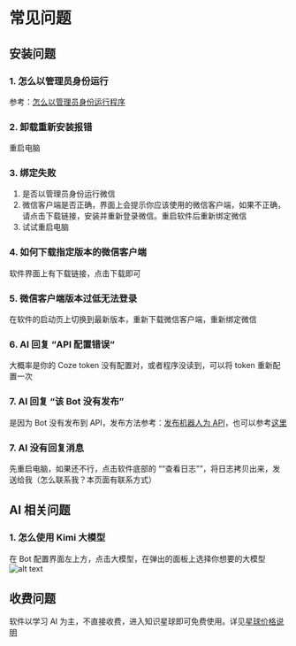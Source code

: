 # 常见问题

## 安装问题

### 1. 怎么以管理员身份运行

参考：[怎么以管理员身份运行程序](https://mp.weixin.qq.com/s?__biz=Mzg5OTg5NTgwMg==&mid=2247483718&idx=1&sn=34900bacbb10ab23c9fec3d278fd437a&chksm=c04d19d3f73a90c540435b268c8f2a0c6b59ace791666c3bd0f35dba00a426495834489d5816&token=2135729166&lang=zh_CN#rd)

### 2. 卸载重新安装报错

重启电脑

### 3. 绑定失败

1. 是否以管理员身份运行微信
2. 微信客户端是否正确，界面上会提示你应该使用的微信客户端，如果不正确，请点击下载链接，安装并重新登录微信。重启软件后重新绑定微信
3. 试试重启电脑

### 4. 如何下载指定版本的微信客户端

软件界面上有下载链接，点击下载即可

### 5. 微信客户端版本过低无法登录

在软件的启动页上切换到最新版本，重新下载微信客户端，重新绑定微信

### 6. AI 回复 “API 配置错误“

大概率是你的 Coze token 没有配置对，或者程序没读到，可以将 token 重新配置一次

### 7. AI 回复 “该 Bot 没有发布”

是因为 Bot 没有发布到 API，发布方法参考：[发布机器人为 API](https://www.coze.cn/docs/developer_guides/preparation)，也可以参考[这里](https://mp.weixin.qq.com/s?__biz=Mzg5OTg5NTgwMg==&mid=2247483774&idx=1&sn=552a44421ea42b93352ae7bd40cbf2d8&chksm=c04d19ebf73a90fdbbfb911c0f76d7f00393b487b3a476c791a93d5624865fbfc71d60810b9c&token=2135729166&lang=zh_CN#rd)

### 7. AI 没有回复消息

先重启电脑，如果还不行，点击软件底部的 ““查看日志””，将日志拷贝出来，发送给我（怎么联系我？本页面有联系方式）

## AI 相关问题

### 1. 怎么使用 Kimi 大模型

在 Bot 配置界面左上方，点击大模型，在弹出的面板上选择你想要的大模型
![alt text](./assets/choose-llm.png)

## 收费问题

软件以学习 AI 为主，不直接收费，进入知识星球即可免费使用。详见[星球价格说明](https://weai.chat/#pricing)
